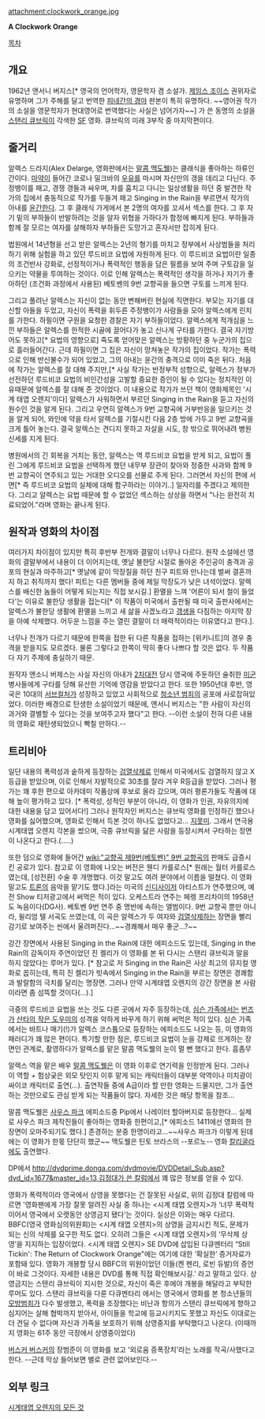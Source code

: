 attachment:clockwork_orange.jpg

'''A Clockwork Orange''' 

[[목차]]

== 개요 ==
1962년 앤서니 버지스[* 영국의 언어학자, 영문학자 겸 소설가. [[제임스 조이스]] 권위자로 유명하며 그가 주해를 달고 번역한 [[피네간의 경야]] 판본이 특히 유명하다. ~~영어권 작가의 소설을 영문학자가 현대영어로 번역했다는 사실은 넘어가자~~] 가 쓴 동명의 소설을 [[스탠리 큐브릭]]이 각색한 [[SF]] 영화. 큐브릭의 미래 3부작 중 마지막편이다. 

== 줄거리 ==
알렉스 드라지(Alex Delarge, 영화판에서는 [[말콤 맥도웰]])는 클래식을 좋아하는 하류인간이다. [[마약]]이 들어간 코로나 밀크바의 [[우유]]를 마시며 자신만의 갱을 데리고 다닌다. 주정뱅이를 패고, 경쟁 갱들과 싸우며, 차를 훔치고 다니는 일상생활을 하던 중 발견한 작가의 집에서 충동적으로 작가를 두들겨 패고 Singing in the Rain을 부르면서 작가의 아내를 [[윤간]]한다. 그 후 클래식 가게에서 본 2명의 여자를 꼬셔서 섹스를 한다. 그 후 자기 밑의 부하들이 반발하려는 것을 알자 위협을 가하다가 함정에 빠지게 된다. 부하들과 함께 잘 모르는 여자를 살해하자 부하들은 도망가고 혼자서만 잡히게 된다.

법원에서 14년형을 선고 받은 알렉스는 2년의 형기를 마치고 정부에서 사상범들을 처리하기 위해 실험을 하고 있던 루드비코 요법에 자원하게 된다. 이 루드비코 요법이란 일종의 조건반사 강화로, 선정적이거나 폭력적인 행동을 담은 필름을 보여 주며 구토감을 일으키는 약물을 투여하는 것이다. 이로 인해 알렉스는 폭력적인 생각을 하거나 자기가 좋아하던 (조건화 과정에서 사용된) 베토벤의 9번 교향곡을 들으면 구토를 느끼게 된다.

그리고 풀려난 알렉스는 자신이 없는 동안 변해버린 현실에 직면한다. 부모는 자기를 대신할 아들을 두었고, 자신이 폭력을 휘두른 주정뱅이가 사람들을 모아 알렉스에게 린치를 가한다. 하필이면 구원을 요청한 경찰은 자기 부하들이었다. 알렉스에게 적개심을 느낀 부하들은 알렉스를 한적한 시골에 끌어다가 놓고 신나게 구타를 가한다. 결국 자기방어도 못하고[* 요법의 영향으로] 죽도록 얻어맞은 알렉스는 방황하던 중 누군가의 집으로 흘러들어간다. 근데 하필이면 그 집은 자신이 망쳐놓은 작가의 집이었다. 작가는 폭력으로 인해  반신불수가 되어 있었고, 그의 아내는 윤간의 충격으로 이미 죽은 뒤다. 처음에 작가는 알렉스를 잘 대해 주지만,[* 사실 작가는 반정부적 성향으로, 알렉스가 정부가 선전하던 루드비코 요법의 비인간성을 고발할 중요한 증인이 될 수 있다는 정치적인 이유때문에 알렉스를 잘 대해 준 것이었다. 이 내용으로 작가가 쓰던 책이 영화제목인 '시계 태엽 오렌지'이다] 알렉스가 사워하면서 부르던 Singing in the Rain을 듣고 자신의 원수인 것을 알게 된다. 그리고 우연히 알렉스가 9번 교향곡에 거부반응을 일으키는 것을 알게 되어, 와인에 약을 타서 알렉스를 기절시킨 다음 2층 방에 가두고 9번 교향곡을 크게 틀어 놓는다. 결국 알렉스는 견디지 못하고 자살을 시도, 창 밖으로 뛰어내려 병원신세를 지게 된다.

병원에서의 긴 회복을 거치는 동안, 알렉스는 역 루드비코 요법을 받게 되고, 요법이 풀린 그에게 루드비코 요법을 선택하게 했던 내무부 장관이 찾아와 정중한 사과와 함께 9번 교향곡이 연주되고 있는 거대한 오디오를 선물로 주게 된다. 그러면서 자신의 편에 서면[* 즉 루드비코 요법의 실체에 대해 함구하라는 이야기..] 일자리를 주겠다고 제의한다. 그리고 알렉스는 요법 때문에 할 수 없었던 섹스하는 상상을 하면서 "나는 완전히 치료되었어."라며 영화는 끝나게 된다.

== 원작과 영화의 차이점 ==
여러가지 차이점이 있지만 특히 후반부 전개와 결말이 너무나 다르다. 원작 소설에선 영화의 결말부에서 내용이 더 이어지는데, 옛날 불한당 시절로 돌아온 주인공이 충격과 공포의 현실과 마주하고[* 옛날에 같이 막장질을 하던 친구 피트와 만나는데 벌써 결혼까지 하고 취직까지 했다! 피트는 다른 멤버들 중에 제일 막장도가 낮은 녀석이었다. 알렉스를 배신한 놈들이 어떻게 되는지는 직접 보시길.] 환멸을 느껴 '어른이 되서 철이 들었다'는 이유로 불한당 생활을 접는다[* 이 작품이 미국에서 출판될 때 미국 출판사에서는 알렉스가 불한당 생활에 환멸을 느끼고 새 삶을 사겠노라고 [[갱생]]을 다짐하는 마지막 장을 아예 삭제했다. 어두운 느낌을 주는 열린 결말이 더 매력적이라는 이유였다고 한다.].

너무나 전개가 다르기 때문에 한쪽을 접한 뒤 다른 작품을 접하는 [위키니트]의 경우 충격을 받을지도 모르겠다. 물론 그렇다고 한쪽이 딱히 좋다 나쁘다 할 것은 없다. 두 작품 다 자기 주제에 충실하기 때문.

원작자 앤소니 버제스는 사실 자신의 아내가 [[2차대전]] 당시 영국에 주둔하던 술취한 [[미군]] 병사들에게 구타를 당해 유산한 기억에 영감을 받았다고 한다. 또한 1950년대 후반, 영국은 10대의 [[서브컬처]]가 성장하고 있었고 사회적으로 [[청소년 범죄]]의 공포에 사로잡혀있었다. 이러한 배경으로 탄생한 소설이었기 때문에, 앤서니 버지스는 "한 사람이 자신의 과거와 결별할 수 있다는 것을 보여주고자 했다"고 한다. --이런 소설이 전혀 다른 내용의 영화로 재탄생되었으니 빡칠 만하다.--

== 트리비아 ==
일단 내용의 폭력성과 숱하게 등장하는 [[검열삭제]]로 인해서 미국에서도 검열하지 않고 X등급을 받았으며, 이로 인해서 자발적으로 30초를 잘라 겨우 R등급을 받았다. 그러나 평가는 꽤 후한 편으로 아카데미 작품상에 후보로 올라 갔으며, 여러 평론가들도 작품에 대해 높이 평가하고 있다. [* 폭력성, 성적인 부분이 아니라, 이 영화가 인권, 자유의지에 대한 내용을 담고 있어서다!] 그러나 원작자인 버지스는 큐브릭 영화를 인정하긴 했으나 영화를 싫어했으며, 영화로 인해서 득본 것이 하나도 없었다고... [[지못미]]. 그래서 연극용 시계태엽 오렌지 각본을 썼으며, 극중 큐브릭을 닮은 사람을 등장시켜서 구타하는 장면이 나온다고 한다.(.....)

{{{#!html
<object width="480" height="385"><param name="movie" value="http://www.youtube.com/v/0MCnnfXPSHw?fs=1&amp;hl=ko_KR"></param><param name="allowFullScreen" value="true"></param><param name="allowscriptaccess" value="always"></param><embed src="http://www.youtube.com/v/0MCnnfXPSHw?fs=1&amp;hl=ko_KR" type="application/x-shockwave-flash" allowscriptaccess="always" allowfullscreen="true" width="480" height="385"></embed></object>
}}}

또한 덤으로 영화에 들어간 [[wiki:"교향곡 제9번(베토벤)" 9번 교향곡]]의 판매도 급증시킨 공로가 있다. 참고로 이 영화에 나오는 버전은 웬디 카를로스[* 원래는 월터 카를로스였는데, [성전환] 수술 후 개명했다. 이것 말고도 여려 분야에서 이름을 떨쳤다. 이 영화 말고도 [[트론]]의 음악을 맡기도 했다.]라는 미국의 [[신디사이저]] 아티스트가 연주했으며, 예전 Show 티저광고에서 써먹은 적이 있다. 오케스트라 연주는 페렝 프리차이의 1958년도 녹음이다(DG사). 베토벤 9번 연주 중 명반에 속하는 앨범이다. 9번 교향곡 뿐만 아니라, 윌리엄 텔 서곡도 쓰였는데, 이 곡은 알렉스가 두 여자와 [[검열삭제]]하는 장면을 빨리 감기로 보여주는 씬에서 울려퍼진다...~~경쾌해서 매우 좋군...?~~

강간 장면에서 사용된 Singing in the Rain에 대한 에피소드도 있는데, Singing in the Rain의 감독이자 주연이었던 진 켈리가 이 영화를 본 뒤 다시는 스탠리 큐브릭과 말을 하지 않았다는 루머가 있다. [* 참고로 저 Singing in the Rain은 사상 최고의 뮤지컬 영화로 꼽히는데, 특히 진 켈리가 빗속에서 Singing in the Rain을 부르는 장면은 경쾌함과 발랄함의 극치를 달리는 명장면. 그러나 만약 시계태엽 오렌지의 강간 장면을 본 사람이라면 좀 섬뜩할 것이다(...).]

극중의 루드비코 요법을 쓰는 것도 다른 곳에서 자주 등장하는데, [[심슨 가족]]에서는 [[번즈]]가 [[산타의 작은 도우미]]의 성격을 악하게 바꾸게 하기 위해 써먹은 적이 있다. 심슨 가족에서는 바트나 매기(!)가 알렉스 코스튬으로 등장하는 에피소드도 나오는 등, 이 영화의 패러디가 꽤 많은 편이다. 특기할 만한 점은, 루드비코 요법이 눈을 강제로 뜨게하는 장면인 관계로, 촬영하다가 알렉스를 맡은 말콤 맥도웰의 눈이 멀 뻔 했다고 한다. 흠좀무

알렉스 역을 맡은 배우 [[말콤 맥도웰]]은 이 영화 이후로 연기력을 인정받게 된다. 그러나 이 역할 + 험상궂은 외모 탓인지 이후 맡게 되는 캐릭터들이 대부분 악역이나 미치광이 싸이코 캐릭터로 출연(...). 출연작들 중에 A급이라 할 만한 영화는 드물지만, 그가 출연하는 것만으로도 관심 받게 되는 작품들이 많다. 자세한 것은 해당 항목을 참조...

말콤 맥도웰은 [[사우스 파크]] 에피소드중 Pip에서 나레이터 할아버지로 등장한다... 실제로 사우스 파크 제작진들이 좋아하는 영화중 한편이고,[* 에피소드 1411에선 영화의 한 장면이 오마주되기도 했다.] 존경하는 분중 한명이라고...~~사우스 파크가 이렇게 된데에는 이 영화가 한몫 단단히 했군~~ 맥도웰은 틴토 브라스의 --포르노-- 영화 [[칼리굴라]]에도 출연했다. 

DP에서 [[http://dvdprime.donga.com/dvdmovie/DVDDetail_Sub.asp?dvd_id=1677&master_id=13 김정대가 쓴 칼럼]]에서 꽤 많은 정보를 얻을 수 있다.

영화가 폭력적이라 영국에서 상영을 못했다는 건 잘못된 사실로, 위의 김정대 칼럼에 따르면 '영화팬에게 가장 잘못 알려진 사실 중 하나는 <시계 태엽 오렌지>가 ‘너무 폭력적이어서 영국에서 오랫동안 상영금지 됐다’는 것이다. 실상은 이와는 매우 다르다. BBFC(영국 영화심의위원회)는 <시계 태엽 오렌지>의 상영을 금지시킨 적도, 문제가 되는 신의 삭제를 요구한 적도 없다. 오히려 그들은 <시계 태엽 오렌지>의 ‘무삭제 상영’을 지지하는 입장이었다. <시계 태엽 오렌지> SE DVD에 삽입된 다큐멘터리 “Still Tickin': The Return of Clockwork Orange"에는 여기에 대한 ‘확실한’ 증거자료가 포함돼 있다. 영화가 개봉할 당시 BBFC의 위원이었던 이들(켄 펜리, 로빈 듀발)의 증언이 바로 그것이다. 자세한 내용은 DVD를 통해 직접 확인해보시길.' 라고 말하고 있다. 상영금지는 스탠리 큐브릭이 지시한 것으로, 자신이 죽은 후에야 개봉을 해달라고 부탁한 루머도 있다. 
스탠리 큐브릭을 다룬 다큐멘타리 <a life in pictures>에서는 영국에서 영화를 본 청소년들의 [[모방범죄]]가 다수 발생했고, 폭력을 조장했다는 비난과 항의가 스탠리 큐브릭에게 향하고 심지어는 살해 협박까지 받아서, 아이들을 학교에 등교시키지도 못했고 자신도 이대로는 더 견딜 수 없다며 자신과 가족을 보호하기 위해 상영중지를 부탁했다고 나온다. (이때까지 영화는 61주 동안 극장에서 상영중이었다)

[[버스커 버스커]]의 장범준이 이 영화를 보고 '외로움 증폭장치'라는 노래를 작곡/사했다고 한다. --근데 막상 들어보면 별로 관련 없어보인다.--

== 외부 링크 ==
[http://dvdprime.donga.com/bbs/view.asp?major=MD&minor=D1&master_id=22&bbslist_id=1543854 시계태엽 오렌지의 모든 것]
